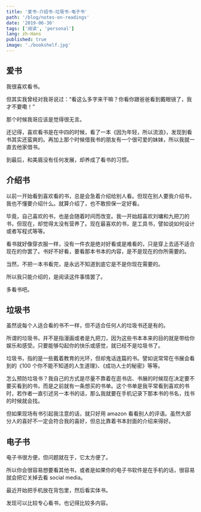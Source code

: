 ```yaml
---
title: '爱书-介绍书-垃圾书-电子书'
path: '/blog/notes-on-readings'
date: '2019-06-30'
tags: ['阅读', 'personal']
lang: zh-Hans
published: true
image: './bookshelf.jpg'
---
```


## 爱书

我很喜欢看书。

但其实我曾经对我哥说过：“看这么多字来干嘛？你看你跟爸爸看到戴眼镜了，我才不要嘞！”

那个时候我哥应该是觉得很无言。

还记得，喜欢看书是在中四的时候，看了一本《因为年轻，所以流浪》，发现到看书其实还蛮爽的。再加上那个时候借我书的朋友有一个很可爱的妹妹，所以我就一直去他家借书。

到最后，和美眉没有任何发展，却养成了看书的习惯。

## 介绍书

以前一开始看到喜欢看的书，总是会急着介绍给别人看。但现在别人要我介绍书，我也不懂要介绍什么。就算介绍了，也不敢担保一定好看。

毕竟，自己喜欢的书，也是会随着时间而改变。我一开始超喜欢刘墉和九把刀的书，但现在，却觉得太没有营养了。现在最喜欢的书，是工具书，譬如说如何设计或者写程式等等。

看书就好像穿衣服一样，没有一件衣是绝对好看或是难看的，只是穿上去适不适合现在的你罢了。书好不好看，要看那本书本的内容，是不是现在的你所需要的。

当然，不把一本书看完，是永远不知道到底它是不是你现在需要的。

所以我只能介绍的，是阅读这件事情罢了。

多看书吧。

## 垃圾书

虽然说每个人适合看的书不一样，但不适合任何人的垃圾书还是有的。

所谓的垃圾书，并不是指漫画或者是九把刀，因为这些书本本来的目的就是带给你娱乐和感受。只要能够勾起你的快乐或感觉，就已经不是垃圾书了。

垃圾书，指的是一些戴着教育的光环，但却鬼话连篇的书。譬如说常常在书展会看到的《100 个你不能不知道的人生道理》、《成功人士的秘密》等等。

怎么预防垃圾书？我自己的方式是尽量不靠着在逛书店、书展的时候现在决定要不要买看到的书，而是之前就有一条想买的书单。这个书单是我平常看到喜欢的书时，若作者一直引述另一本书的话，那么我就要在手机记录下那本书的书名，找书的时候就会找。

但如果现场有书引起我注意的话，就只好用 amazon 看看别人的评语。虽然大部分人的喜好不一定会符合我的喜好，但总比靠着书本封面的介绍来得好。

## 电子书

电子书很方便，但问题就在于，它太方便了。

所以你会很容易想要看其他书，或者是如果你的电子书软件是在手机的话，很容易就会把它关掉去看 social media。

最近开始把手机放在背包里，然后看实体书。

发现可以比较专心看书，也记得比较多内容。
